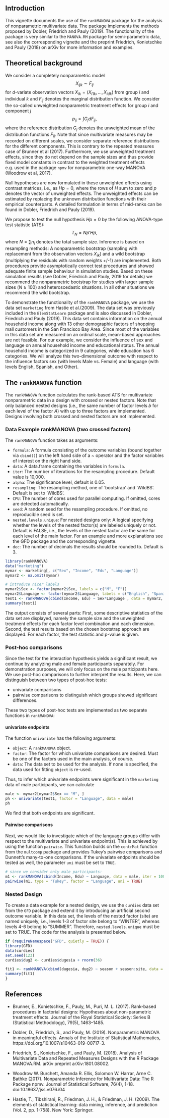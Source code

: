 <!--
%\VignetteEngine{knitr::rmarkdown}
%\VignetteIndexEntry{MANOVA.RM}
-->

## Introduction

This vignette documents the use of the `rankMANOVA` package for the analysis of nonparametric multivariate data. 
The package implements the methods proposed by Dobler, Friedrich and Pauly (2019).
The functionality of the package is very similar to the `MANOVA.RM` package for semi-parametric data, see also the corresponding vignette and the preprint Friedrich, Konietschke and Pauly (2018) on arXiv for more information and examples.

## Theoretical background

We consider a completely nonparametric model
$$
X_{ijk} \sim F_{ij}
$$
for $d$-variate observation vectors $X_{ik} =(X_{i1k}, ..., X_{idk})$ from group $i$ and individual $k$ and $F_{ij}$ denotes the marginal distribution function. 
We consider the so-called unweighted nonparametric treatment effects for group $i$ and component $j$
$$
p_{ij} = \int G_j dF_{ij},
$$
where the reference distribution $G_j$ denotes the unweighted mean of the distribution functions $F_{ij}$. Note that since multivariate measures may be recorded on different scales, we consider separate reference distributions for the different components.
This is contrary to the repeated measures case of Brunner et al (2017). Furthermore, we use unweighted treatment effects, since they do not depend on the sample sizes and thus provide fixed model constants in contrast to the weighted treatment effects e.g. used in the package `npmv` for nonparametric one-way MANOVA (Woodrow et al, 2017).

Null hypotheses are now formulated in these unweighted effects using contrast matrices, i.e., as $H p = 0$, where the rows of $H$ sum to zero and $p$ denotes the vector of unweighted effects.
The unweighted effects can be estimated by replacing the unknown distribution functions with their empirical counterparts. A detailed formulation in terms of mid-ranks can be found in Dobler, Friedrich and Pauly (2019). 

We propose to test the null hypothesis $Hp=0$ by the following ANOVA-type test statistic (ATS):
$$
T_N = N \widehat{p}'H\widehat{p},
$$
where $N=\sum n_i$ denotes the total sample size.
Inference is based on resampling methods: A nonparametric bootstrap (sampling with replacement from the observation vectors $X_{ik}$) and a wild bootstrap (multiplying the residuals with random weights +/-1) are implemented. Both procedures provide asymptotically correct test procedures and showed adequate finite sample behaviour in simulation studies. Based on these simulation results (see Dobler, Friedrich and Pauly, 2019 for details) we recommend the nonparametric bootstrap for studies with larger sample sizes ($N \geq 100$) and heteroscedastic situations. In all other situations we recommend the wild bootstrap.

To demonstrate the functionality of the `rankMANOVA` package, we use the data set `marketing` from Hastie et al.(2009). The data set was previously included in the `ElemStatLearn` package and is also discussed in Dobler, Friedrich and Pauly (2019). This data set contains information on the annual household income along with 13 other demographic factors of shopping mall customers in the San Francisco Bay Area. Since most of the variables in this data set are measured on an ordinal scale, mean-based approaches are not feasible. For our example, we consider the influence of sex and language on annual household income and educational status. The annual household income is categorized in 9 categories, while education has 6 categories. We will analyze this two-dimensional outcome with respect to the influence factors sex (with levels Male vs. Female) and language (with levels English, Spanish, and Other).

## The `rankMANOVA` function

The `rankMANOVA` function calculates the rank-based ATS for multivariate nonparametric data in a design with crossed or nested factors.
Note that only balanced nested designs (i.e., the same number of factor levels $b$ for each level of the factor $A$) with up to three factors are implemented. Designs involving both crossed and nested factors are not implemented.

### Data Example rankMANOVA (two crossed factors)

The `rankMANOVA` function takes as arguments:

* `formula`: A formula consisting of the outcome variables (bound together via `cbind()`) on the left hand side of a \~ operator and the factor variables of interest on the right hand side.
* `data`: A data.frame containing the variables in `formula`.
* `iter`: The number of iterations for the resampling procedure. Default value is 10,000.
* `alpha`: The significance level, default is 0.05.
* `resampling`: The resampling method, one of 'bootstrap' and 'WildBS'. Default is
set to 'WildBS'.
* `CPU`: The number of cores used for parallel computing. If omitted, cores are detected automatically.
* `seed`: A random seed for the resampling procedure. If omitted, no reproducible seed is set.
* `nested.levels.unique`: For nested designs only: A logical specifying whether the levels of the nested factor(s)
   are labeled uniquely or not. Default is FALSE, i.e., the levels of the nested 
   factor are the same for each level of the main factor. For an example and more explanations
   see the GFD package and the corresponding vignette.
* `dec`: The number of decimals the results should be rounded to. Default is 3.

```r
library(rankMANOVA)
data("marketing")
mymar <- marketing[, c("Sex", "Income", "Edu", "Language")]
mymar2 <- na.omit(mymar)

# introduce nicer labels
mymar2$Sex <- factor(mymar2$Sex, labels = c("M", "F"))
mymar2$Language <- factor(mymar2$Language, labels = c("English", "Spanish", "Other"))
test1 <- rankMANOVA(cbind(Income, Edu) ~ Sex*Language , data = mymar2, iter=1000, resampling = "bootstrap", seed = 2409, CPU =1)
summary(test1)
```

The output consists of several parts: First, some descriptive statistics of the data set are displayed, namely the sample size and the unweighted treatment effects for each factor level combination and each dimension. Second, the test results based on the chosen bootstrap approach are displayed. For each factor, the test statistic and p-value is given.


### Post-hoc comparisons

Since the test for the interaction hypothesis yields a significant result, we continue by analyzing male and female participants separately.
For demonstration purposes, we will only focus on the male participants here.
We use post-hoc comparisons to further interpret the results. Here, we can distinguish between two types of post-hoc tests:

* univariate comparisons
* pairwise comparisons to distinguish which groups showed significant differences.

These two types of post-hoc tests are implemented as two separate functions in `rankMANOVA`:

#### univariate endpoints

The function `univariate` has the following arguments:

* `object`: A `rankMANOVA` object.
* `factor`: The factor for which univariate comparisons are desired. Must be one of the factors used in the main analysis, of course.
* `data`: The data set to be used for the analysis. If none is specified, the data used for fitting `object` is re-used.

Thus, to infer which univariate endpoints were significant in the `marketing` data of male participants, we can calculate

```r
male <- mymar2[mymar2$Sex == "M", ]
ph <- univariate(test1, factor = "Language", data = male)
ph
```

We find that both endpoints are significant.

#### Pairwise comparisons

Next, we would like to investigate which of the language groups differ with respect to the multivariate and univariate endpoint(s). 
This is achieved by using the function `pairwise`. 
This function builds on the `contrMat` function from the `multcomp` package and provides Tukey's pairwise comparisons and Dunnett's many-to-one comparisons. If the univariate endpoints should be tested as well, the parameter `uni` must be set to `TRUE`.


```r
# since we consider only male participants:
m1 <- rankMANOVA(cbind(Income, Edu) ~ Language, data = male, iter = 1000, seed = 290, CPU = 1)
pairwise(m1, type = "Tukey", factor = "Language", uni = TRUE)
```


 
### Nested Design
To create a data example for a nested design, we use the `curdies` data set from the `GFD` package and extend it by introducing an artificial second outcome variable. In this data set, the levels of the nested factor (site) are named uniquely, i.e., levels 1-3 of factor site belong to "WINTER", whereas levels 4-6 belong to "SUMMER". Therefore, `nested.levels.unique` must be set to TRUE. The code for the analysis is presented below.


```r
if (requireNamespace("GFD", quietly = TRUE)) {
library(GFD)
data(curdies)
set.seed(123)
curdies$dug2 <- curdies$dugesia + rnorm(36)

fit1 <- rankMANOVA(cbind(dugesia, dug2) ~ season + season:site, data = curdies, iter = 1000, nested.levels.unique = TRUE, seed = 123, CPU = 1)
summary(fit1)
}
```



## References

* Brunner, E., Konietschke, F., Pauly, M., Puri, M. L. (2017). Rank-based procedures in factorial designs:
Hypotheses about non-parametric treatment effects. Journal of the Royal Statistical Society: Series B
(Statistical Methodology), 79(5), 1463–1485.

* Dobler, D., Friedrich, S., and Pauly, M. (2019). Nonparametric MANOVA in meaningful effects. Annals of the Institute of Statistical Mathematics, https://doi.org/10.1007/s10463-019-00717-3.

* Friedrich, S., Konietschke, F., and Pauly, M. (2018). Analysis of Multivariate Data and Repeated Measures Designs with the
R Package MANOVA.RM. arXiv preprint arXiv:1801.08002.

* Woodrow W. Burchett, Amanda R. Ellis, Solomon W. Harrar, Arne C. Bathke (2017). Nonparametric Inference for Multivariate Data:
  The R Package npmv. Journal of Statistical Software, 76(4), 1-18. doi:10.18637/jss.v076.i04

* Hastie, T., Tibshirani, R., Friedman, J. H., & Friedman, J. H. (2009). The elements of statistical learning: data mining, inference, and prediction (Vol. 2, pp. 1-758). New York: Springer.
